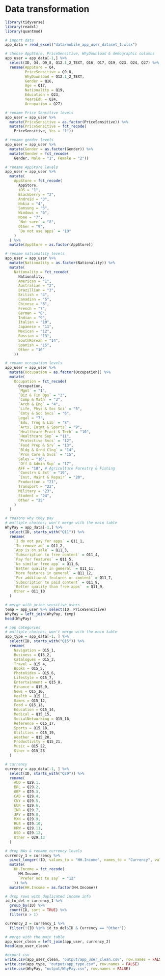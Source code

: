 # Data transformation

```r
library(tidyverse)
library(readxl)
library(quantmod)
```

```r
# import data
app_data = read_excel("data/mobile_app_user_dataset_1.xlsx")
```

```r
# choose AppStore, PriceSensitive, WhyDownload & demographic columns
app_user = app_data[-1,] %>%
  select(ID, Q4, Q9_8, Q12.1_2_TEXT, Q16, Q17, Q19, Q23, Q24, Q27) %>%
  rename(AppStore = Q4,
         PriceSensitive = Q9_8,
         WhyDownload = Q12.1_2_TEXT,
         Gender = Q16,
         Age = Q17,
         Nationality = Q19,
         Education = Q23,
         YearsEdu = Q24,
         Occupation = Q27)
```

```r
# rename Price Sensitive levels
app_user = app_user %>%
  mutate(PriceSensitive = as.factor(PriceSensitive)) %>%
  mutate(PriceSensitive = fct_recode(
    PriceSensitive, Yes = "1"))
```

```r
# rename gender levels
app_user = app_user %>%
  mutate(Gender = as.factor(Gender)) %>%
  mutate(Gender = fct_recode(
    Gender, Male = "1", Female = "2"))
```

```r
# rename AppStore levels
app_user = app_user %>%
  mutate(
    AppStore = fct_recode(
      AppStore,
      iOS = "1",
      Blackberry = "2",
      Android = "3",
      Nokia = "4",
      Samsung = "5",
      Windows = "6",
      None = "7",
      `Not sure` = "8",
      Other = "9",
      `Do not use apps` = "10"
    )
  ) %>%
  mutate(AppStore = as.factor(AppStore))
```

```r
# rename nationality levels
app_user = app_user %>%
  mutate(Nationality = as.factor(Nationality)) %>%
  mutate(
    Nationality = fct_recode(
      Nationality,
      American = "1",
      Australian = "2",
      Brazillian = "3",
      British = "4",
      Canadian = "5",
      Chinese = "6",
      French = "7",
      German = "8",
      Indian = "9",
      Italian = "10",
      Japanese = "11",
      Mexican = "12",
      Russian = "13",
      SouthKorean = "14",
      Spanish = "15",
      Other = "16"
    ))
```

```r
# rename occupation levels
app_user = app_user %>%
  mutate(Occupation = as.factor(Occupation)) %>%
  mutate(
    Occupation = fct_recode(
      Occupation,
      `Mgmt` = "1",
      `Biz & Fin Ops` = "2",
      `Comp & Math` = "3",
      `Arch & Eng` = "4",
      `Life, Phys & Soc Sci` = "5",
      `Cmty & Soc Svcs` = "6",
      Legal = "7",
      `Edu, Trng & Lib` = "8",
      `Arts, Entmt & Sports` = "9",
      `Healthcare Pract & Tech` = "10",
      `Healthcare Sup` = "11",
      `Protective Svcs` = "12",
      `Food Prep & Srv` = "13",
      `Bldg & Grnd Clng` = "14",
      `Prsn Care & Svcs` = "15",
      Sales = "16",
      `Off & Admin Sup` = "17",
      AFF = "18", # Agriculture Forestry & Fishing
      `Constrn & Ext` = "19",
      `Inst, Maint & Repair` = "20",
      Production = "21",
      Transport = "22",
      Military = "23",
      Student = "24",
      Other = "25"
    )
  )
```


```r
# reasons why they pay
# multiple choices; won't merge with the main table
WhyPay = app_data[-1,] %>%
  select(ID, starts_with("Q11")) %>%
  rename(
    `I do not pay for apps` = Q11_1,
    `To remove ad` = Q11_2,
    `App is on sale` = Q11_3,
    `Subscription to free content` = Q11_4,
    `Pay for features` = Q11_5,
    `No similar free app` = Q11_6,
    `Better quality in general` = Q11_11,
    `More features in general` = Q11_12,
    `For additional features or content` = Q11_7,
    `Subscription to paid content` = Q11_8,
    `Better quality than free apps`  = Q11_9,
    Other = Q11_10
  )

# merge with price-sensitive users
temp = app_user %>% select(ID, PriceSensitive)
WhyPay = left_join(WhyPay, temp)
head(WhyPay)
```

```r
# app categories 
# multiple choices; won't merge with the main table
app_type = app_data[-1, ] %>%
  select(ID, starts_with("Q15")) %>%
  rename(
    Navigation = Q15_1,
    Business = Q15_2,
    Catalogues = Q15_3,
    Travel = Q15_4,
    Books = Q15_5,
    PhotoVideo = Q15_6,
    Lifestyle = Q15_7,
    Entertainment = Q15_8,
    Finance = Q15_9,
    News = Q15_10,
    Health = Q15_11,
    Games = Q15_12,
    Food = Q15_13,
    Education = Q15_14,
    Medical = Q15_15,
    SocialNetworking = Q15_16,
    Reference = Q15_17,
    Sports = Q15_18,
    Utilities = Q15_19,
    Weather = Q15_20,
    Productivity = Q15_21,
    Music = Q15_22,
    Other = Q15_23
  )
```


```r
# currency
currency = app_data[-1, ] %>%
  select(ID, starts_with("Q29")) %>%
  rename(
    AUD = Q29.1,
    BRL = Q29.2,
    GBP = Q29.3,
    CAD = Q29.4,
    CNY = Q29.5,
    EUR = Q29.6,
    INR = Q29.7,
    JPY = Q29.8,
    MXN = Q29.9,
    RUB = Q29.10,
    KRW = Q29.11,
    USD = Q29.12,
    Other = Q29.13
  )
```

```r
# drop NAs & rename currency levels
currency_1 = currency %>%
  pivot_longer(!ID, values_to = "HH.Income", names_to = "Currency", values_drop_na = TRUE) %>%
  mutate(
    HH.Income = fct_recode(
      HH.Income,
      `Prefer not to say` = "12"
    )) %>%
  mutate(HH.Income = as.factor(HH.Income))
```

```r
# drop rows with duplicated income info
id_to_del = currency_1 %>%
  group_by(ID) %>%
  count(ID, sort = TRUE) %>%
  filter(n > 1)

currency_2 = currency_1 %>%
  filter(!(ID %in% id_to_del$ID & Currency == "Other"))
```

```r
# merge with the main table
app_user_clean = left_join(app_user, currency_2)
head(app_user_clean)
```

```r
#export csv
write.csv(app_user_clean, "output/app_user_clean.csv", row.names = FALSE)
write.csv(app_type, "output/app_type.csv", row.names = FALSE)
write.csv(WhyPay, "output/WhyPay.csv", row.names = FALSE)
```
